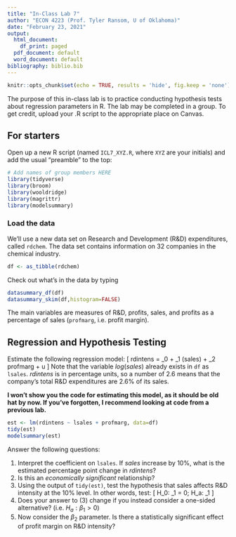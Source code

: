 ---
title: "In-Class Lab 7"
author: "ECON 4223 (Prof. Tyler Ransom, U of Oklahoma)"
date: "February 23, 2021"
output:
  html_document:
    df_print: paged
  pdf_document: default
  word_document: default
bibliography: biblio.bib
---

```{r setup, include=FALSE}
knitr::opts_chunk$set(echo = TRUE, results = 'hide', fig.keep = 'none')
```

The purpose of this in-class lab is to practice conducting hypothesis tests about regression parameters in R. The lab may be completed in a group. To get credit, upload your .R script to the appropriate place on Canvas. 

## For starters
Open up a new R script (named `ICL7_XYZ.R`, where `XYZ` are your initials) and add the usual "preamble" to the top:
```{r message=FALSE, warning=FALSE, paged.print=FALSE}
# Add names of group members HERE
library(tidyverse)
library(broom)
library(wooldridge)
library(magrittr)
library(modelsummary)
```

### Load the data
We'll use a new data set on Research and Development (R&D) expenditures, called `rdchem`. The data set contains information on 32 companies in the chemical industry.
```{r}
df <- as_tibble(rdchem)
```

Check out what's in the data by typing
```{r}
datasummary_df(df)
datasummary_skim(df,histogram=FALSE)
```

The main variables are measures of R&D, profits, sales, and profits as a percentage of sales (`profmarg`, i.e. profit margin).

## Regression and Hypothesis Testing
Estimate the following regression model:
\[
rdintens = \beta_0 + \beta_1 \log(sales) + \beta_2 profmarg + u
\]
Note that the variable $log(sales)$ already exists in `df` as `lsales`. $rdintens$ is in percentage units, so a number of 2.6 means that the company's total R&D expenditures are 2.6% of its sales.

**I won't show you the code for estimating this model, as it should be old hat by now. If you've forgotten, I recommend looking at code from a previous lab.**

```{r include=FALSE, message=FALSE, warning=FALSE, paged.print=FALSE}
est <- lm(rdintens ~ lsales + profmarg, data=df)
tidy(est)
modelsummary(est)
```
Answer the following questions:

1. Interpret the coefficient on `lsales`. If $sales$ increase by 10%, what is the estimated percentage point change in $rdintens$? 
2. Is this an *economically significant* relationship?
3. Using the output of `tidy(est)`, test the hypothesis that sales affects R&D intensity at the 10% level. In other words, test:
\[
H_0: \beta_1 = 0;
H_a: \beta_1 \neq 0
\]
4. Does your answer to (3) change if you instead consider a one-sided alternative? (i.e. $H_a: \beta_1 > 0$)
5. Now consider the $\beta_2$ parameter. Is there a statistically significant effect of profit margin on R&D intensity?
